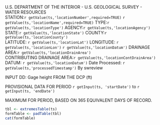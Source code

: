 U.S. DEPARTMENT OF THE INTERIOR - U.S. GEOLOGICAL SURVEY - WATER RESOURCES  
STATION:`r getValue(ts,'locationNumber',required=TRUE)` `r getValue(ts,'locationName',required=TRUE)` TYPE:`r getValue(ts,'locationType')` AGENCY:`r getValue(ts,'locationAgency')` STATE:`r getValue(ts,'locationState')` COUNTY:`r getValue(ts,'locationCounty')`  
LATITUDE: `r getValue(ts,'locationLat')` LONGITUDE: `r getValue(ts,'locationLon')` `r getValue(ts,'locationDatum')` DRAINAGE AREA:`r getValue(ts,'locationDrainArea')`  
CONTRIBUTING DRAINAGE AREA:`r getValue(ts,'locationContDrainArea')` DATUM: `r getValue(ts,'locationDatum')`
 Date Processed: `r getValue(ts,'processedTimestamp')` By swreview  
   
 INPUT DD: Gage height FROM THE DCP (ft)
   
 PROVISIONAL DATA FOR PERIOD `r getInput(ts, 'startDate')` to `r getInput(ts, 'endDate')`
   
 MAXIMUM FOR PERIOD, BASED ON 365 EQUIVALENT DAYS OF RECORD.  
   
```r
tbl <- extremesTable(ts)
formTable <- padTable(tbl)
cat(formTable)
```

